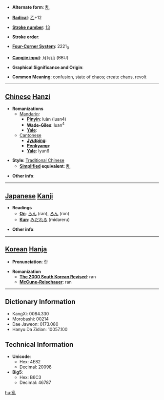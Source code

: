 * '''Alternate form''': [[乱]]

* '''[[Wiktionary:Chinese radical index| Radical]]''': [[Wiktionary:Chinese radical index 乙|乙]]+12

* '''[[Wiktionary:Chinese total strokes index|Stroke number]]''': [[Wiktionary:Chinese total strokes index 13|13]]

* '''Stroke order''': 

* '''[[Wiktionary:Chinese four corner index|Four-Corner System]]''': 2221<sub>0</sub>

* '''[[Wiktionary:Chinese Cangjie index|Cangjie input]]''': 月月山 (BBU)

* '''Graphical Significance and Origin''': 

* '''Common Meaning''': confusion, state of chaos; create chaos, revolt

----

== [[Chinese]] [[Hanzi]] ==

* '''Romanizations'''
** [[Mandarin]]:
*** '''[[Pinyin]]''': luàn (luan4)
*** '''[[Wade-Giles]]''': luan<sup>4</sup>
*** '''[[Yale]]''': 
**[[Cantonese]]
***'''[[Jyutping]]''':
***'''[[Penkyamp]]''': 
***'''[[Yale]]''': lyun6

* '''Style''': [[Traditional Chinese]] 
** '''[[Simplified Chinese|Simplified]] equivalent''': [[乱]]

* '''Other info''': 

----

== [[Japanese]] [[Kanji]] ==

* '''Readings'''
** '''[[On]]''': [[らん]] (ran), [[ろん]] (ron)
** '''[[Kun]]''': [[みだれる]] (midareru)

* '''Other info''':  

----

== [[Korean]] [[Hanja]] ==

* '''Pronunciation''': 란

* '''Romanization'''
** '''[[The 2000 South Korean Revised Romanization|The 2000 South Korean Revised]]''': ran
** '''[[McCune-Reischauer]]''': ran

----

== Dictionary Information ==

* KangXi: 0084.330
* Morobashi: 00214
* Dae Jaweon: 0173.080
* Hanyu Da Zidian: 10057.100

== Technical Information ==

* '''Unicode''':
** Hex: 4E82
** Decimal: 20098
* '''Big5''':
** Hex: B6C3
** Decimal: 46787

[[hu:亂]]